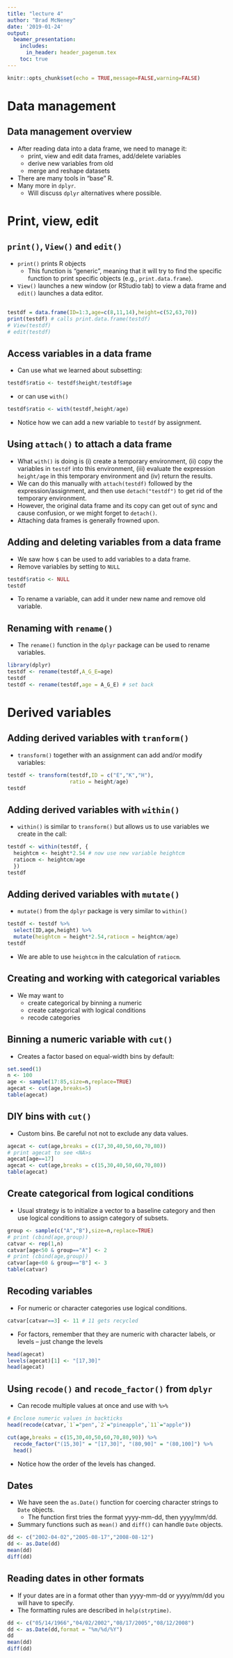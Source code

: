 ```yaml
---
title: "lecture 4"
author: "Brad McNeney"
date: '2019-01-24'
output: 
  beamer_presentation:
    includes:
      in_header: header_pagenum.tex
    toc: true
---
```


```r
knitr::opts_chunk$set(echo = TRUE,message=FALSE,warning=FALSE)
```

# Data management

## Data management overview

- After reading data into a data frame, we need to manage it:
    - print, view and edit data frames, add/delete variables
    - derive new variables from old
    - merge and reshape datasets
- There are many tools in "base" R.
- Many more in `dplyr`.
    - Will discuss `dplyr` alternatives where possible.
    
# Print, view, edit
    
## `print()`, `View()` and `edit()`

- `print()` prints R objects
    - This function is "generic", meaning that 
    it will try to find the 
    specific function to print specific objects
    (e.g., `print.data.frame`).
- `View()` launches a new window (or RStudio tab)
to view a data frame and `edit()` launches a 
data editor.

##

\small

```r
testdf = data.frame(ID=1:3,age=c(8,11,14),height=c(52,63,70))
print(testdf) # calls print.data.frame(testdf)
# View(testdf)
# edit(testdf)
```


## Access variables in a data frame

\small

- Can use what we learned about subsetting:
```r
testdf$ratio <- testdf$height/testdf$age
```

- or can use `with()`
```r
testdf$ratio <- with(testdf,height/age)
```

- Notice how we can add a new variable to `testdf` by 
assignment. 

## Using `attach()` to attach a data frame

\small

- What `with()` is doing is (i) create a 
temporary environment, (ii) copy the variables in `testdf` into this environment, (iii) evaluate the expression `height/age` in this temporary environment and (iv) return the results.
- We can do this manually with `attach(testdf)`
followed by the expression/assignment, and 
then use `detach("testdf")` to get rid of the 
temporary environment.
- However, the original data frame and its copy can get out
of sync and cause confusion, or we might forget
to `detach()`.
- Attaching data frames is generally frowned upon.


## Adding and deleting variables from a data frame

\small

- We saw how `$` can be used to add variables to 
a data frame. 
- Remove variables by setting to `NULL`
```r
testdf$ratio <- NULL
testdf
```

- To rename a variable, can add it under new name
and remove old variable. 

## Renaming with `rename()`

* The `rename()` function in the `dplyr` package
can be used to rename variables.

\small

```r
library(dplyr)
testdf <- rename(testdf,A_G_E=age)
testdf
testdf <- rename(testdf,age = A_G_E) # set back
```


# Derived variables 

## Adding derived variables with `tranform()` 

\small

- `transform()` together with an assignment can add
and/or modify variables:
```r
testdf <- transform(testdf,ID = c("E","K","H"),
                    ratio = height/age)
testdf
```

## Adding derived variables with `within()` 

- `within()` is similar to `transform()` but allows us to use 
variables we create in the call:
```r
testdf <- within(testdf, {
  heightcm <- height*2.54 # now use new variable heightcm
  ratiocm <- heightcm/age
  })
testdf
```

## Adding derived variables with `mutate()`

\small

- `mutate()` from the `dplyr` package is very similar to
`within()`
```r
testdf <- testdf %>%
  select(ID,age,height) %>% 
  mutate(heightcm = height*2.54,ratiocm = heightcm/age)
testdf
```

- We are able to use `heightcm` in the calculation
of `ratiocm`.

## Creating and working with categorical variables

- We may want to 
    - create categorical by binning a numeric
    - create categorical with logical conditions
    - recode categories
    
## Binning a numeric variable with `cut()`

\small 

- Creates a factor based on equal-width bins by default:
```r
set.seed(1)
n <- 100
age <- sample(17:85,size=n,replace=TRUE)
agecat <- cut(age,breaks=5)
table(agecat)
```

## DIY bins with `cut()`

\small

- Custom bins. Be careful not not to exclude 
any data values.
```r
agecat <- cut(age,breaks = c(17,30,40,50,60,70,80))
# print agecat to see <NA>s
agecat[age==17]
agecat <- cut(age,breaks = c(15,30,40,50,60,70,80))
table(agecat)
```

## Create categorical from logical conditions

\small

- Usual strategy is to initialize a vector to a baseline
category and then use logical conditions to 
assign category of subsets.
```r
group <- sample(c("A","B"),size=n,replace=TRUE)
# print (cbind(age,group))
catvar <- rep(1,n) 
catvar[age<50 & group=="A"] <- 2
# print (cbind(age,group))
catvar[age<60 & group=="B"] <- 3
table(catvar)
```

## Recoding variables

\footnotesize

- For numeric or character categories use logical conditions.
```r
catvar[catvar==3] <- 11 # 11 gets recycled
```

- For factors, remember that they are numeric with character
labels, or levels -- just change the levels
```r
head(agecat)
levels(agecat)[1] <- "[17,30]"
head(agecat)
```

## Using `recode()` and `recode_factor()` from `dplyr`

\footnotesize
- Can recode multiple values at once and use with `%>%`
```r
# Enclose numeric values in backticks
head(recode(catvar,`1`="pen",`2`="pineapple",`11`="apple"))

cut(age,breaks = c(15,30,40,50,60,70,80,90)) %>%
  recode_factor("(15,30]" = "[17,30]", "(80,90]" = "(80,100]") %>% 
  head()
```

- Notice how the order of the levels has changed.

## Dates
 
\small

- We have seen the `as.Date()` function for coercing 
character strings to `Date` objects.
    - The function first tries the format yyyy-mm-dd,
    then yyyy/mm/dd. 
- Summary functions such as `mean()` and `diff()` can handle
`Date` objects.
```r
dd <- c("2002-04-02","2005-08-17","2008-08-12")
dd <- as.Date(dd)
mean(dd)
diff(dd)
```

## Reading dates in other formats

\small

- If your dates are in a format other than yyyy-mm-dd
or yyyy/mm/dd you will 
have to specify. 
- The formatting rules are described in `help(strptime)`.
```r
dd <- c("05/14/1966","04/02/2002","08/17/2005","08/12/2008")
dd <- as.Date(dd,format = "%m/%d/%Y")
dd
mean(dd)
diff(dd)
```
